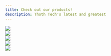 ```yaml
---
title: Check out our products!
description: Thoth Tech's latest and greatest
---
```




<div class = 'artGallery'>
<LinkCard
  title="Art Gallery"
  description="a digital art gallery platform for the
    displaying and enjoying of art. accourding to new laws "
  href="/guides/example/"
/>
<img src="/src/assets/logos/artgallery.png" class= "pi"/>
</div>

<div class = 'courseFlow'>
<img src="/src/assets/logos/courseflow.png" class = "pi"/>
<LinkCard
  title="CourseFlow"
  description="This project aims to assists students and
    course directors in course planning and in
    comprehending the requirements of
    certain courses"
  href="/guides/example/"
/>

</div>

<div class = 'operations'>
<LinkCard
  title="Operations"
  description="a deticated team for monitoring the other
    products and making their jobs as easier
    through research documentation."
  href="/guides/example/"
/>
<img src="/src/assets/logos/operation.png" class = "pi"/>
</div>

<div class = 'ontrack'>
<img src="/src/assets/logos/ontrack.png" class = "pi"/>
<LinkCard
  title="Ontrack"
  description="an innovative Learning Management
    System that is designed for a skill-based
    course delivery model."
  href="/guides/example/"
/>

</div>

<div class = 'splashkit'>
<LinkCard
  title="SplashKit"
  description="a C++ Software Development Kit. It is
    beginner-friendly to assist in introductory
    programming education, and can be used
    to create 2D games."
  href="/guides/example/"
/>
<img src="/src/assets/logos/splashkit.png" class="pi"/>
</div>
